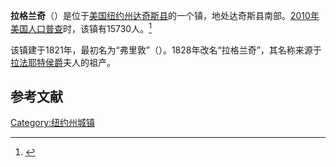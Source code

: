 {{Infobox settlement
|official_name            = 拉格兰奇
|settlement_type          = 镇
|nickname                 =
|motto                    =

<!-- Images -->
|image_skyline            = <!-- 檔案不存在 Town Hall-LaGrange-NY.jpg ，可從英文維基百科取得 -->
|imagesize                = 300px
|image_caption            = 镇政厅
|image_flag               =
|image_seal               =

<!-- Maps -->
|pushpin_map            =
|pushpin_label_position = <!-- the position of the pushpin label: left, right, top, bottom, none -->
|pushpin_map_caption    =
|pushpin_mapsize        =
|image_map                = Dutchess County New York incorporated areas La Grange highlighted.svg
|mapsize                  = 220px
|map_caption              =
|image_map1               =
|mapsize1                 =
|map_caption1             =

<!-- Location -->
|coordinates_display      = inline,title
|coordinates_region       = US-NY
|subdivision_type         = [[国家|国家]]
|subdivision_name         = [[美国|美国]]
|subdivision_type1        = [[美国行政区划|州]]
|subdivision_name1        = [[纽约州|纽约州]]
|subdivision_type2        = [[纽约州行政区划|县]]
|subdivision_name2        = [[达奇斯县|达奇斯县]]
|government_footnotes     =
|government_type          =
|established_title        =
|established_date         =

<!-- Area -->
|unit_pref  =  Imperial
|area_footnotes           =
|area_magnitude           =
|area_total_km2           = 104.5
|area_land_km2            = 103.3
|area_water_km2           = 1.2
|area_total_sq_mi         = 
|area_land_sq_mi          = 
|area_water_sq_mi         = 

<!-- Population -->
|population_as_of         = [[2010年美国人口普查|2010]]
|population_footnotes     =
|population_total         = 15730
|population_density_km2   = 152.3
|population_density_sq_mi = 

<!-- General information -->
|timezone                 = [[美国东部时间|EST]]
|utc_offset               = -5
|timezone_DST             = EDT
|utc_offset_DST           = -4
|elevation_footnotes      =
|elevation_m              = 97
|elevation_ft             = 318
|latd = 41 |latm = 40 |lats = 23 |latNS = N
|longd = 73 |longm = 48 |longs = 24 |longEW = W

<!-- Area/postal codes & others -->
|postal_code_type         = [[美国邮政编码|邮政编码]]
|postal_code              = 12540,12603, 12569
|area_code                = [[美国电话区号845|845]]
|website                  = {{URL|lagrangeny.org}}
|footnotes                =
}}
'''拉格兰奇'''（{{lang-en|LaGrange}}）是位于[[美国|美国]][[纽约州|纽约州]][[达奇斯县|达奇斯县]]的一个镇，地处达奇斯县南部。[[2010年美国人口普查|2010年美国人口普查]]时，该镇有15730人。<ref name>{{cite web|url=http://factfinder2.census.gov|publisher=[[United_States_Census_Bureau|United States Census Bureau]]|title=American FactFinder|accessdate=2020-10-11|archive-date=2013-09-11|archive-url=https://web.archive.org/web/20130911234518/http://factfinder2.census.gov/|dead-url=no}}</ref>

该镇建于1821年，最初名为“弗里敦”（{{lang|en|Freedom}}）。1828年改名“拉格兰奇”，其名称来源于[[拉法耶特侯爵|拉法耶特侯爵]]夫人的祖产。
== 参考文献 ==
{{reflist}}

{{NY-stub}}
[[Category:纽约州城镇|Category:纽约州城镇]]